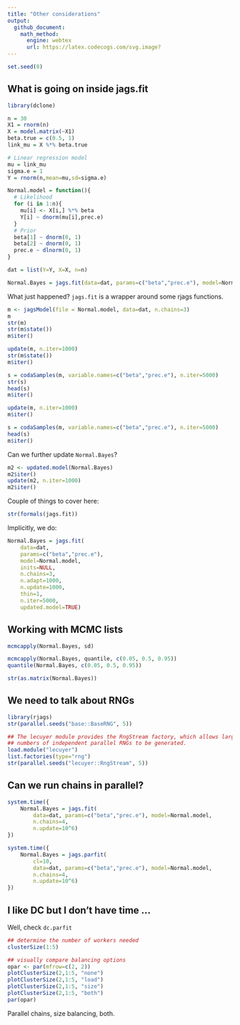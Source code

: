 ```yaml
---
title: "Other considerations"
output:
  github_document:
    math_method:
      engine: webtex
      url: https://latex.codecogs.com/svg.image?
---
```


```r
set.seed(0)
```

## What is going on inside jags.fit

```r
library(dclone)

n = 30
X1 = rnorm(n)
X = model.matrix(~X1)
beta.true = c(0.5, 1)
link_mu = X %*% beta.true

# Linear regression model
mu = link_mu
sigma.e = 1
Y = rnorm(n,mean=mu,sd=sigma.e)

Normal.model = function(){
  # Likelihood 
  for (i in 1:n){
    mu[i] <- X[i,] %*% beta
    Y[i] ~ dnorm(mu[i],prec.e)
  }
  # Prior
  beta[1] ~ dnorm(0, 1)
  beta[2] ~ dnorm(0, 1)
  prec.e ~ dlnorm(0, 1)
}

dat = list(Y=Y, X=X, n=n)

Normal.Bayes = jags.fit(data=dat, params=c("beta","prec.e"), model=Normal.model)
```

What just happened? `jags.fit` is a wrapper around some rjags functions.

```r
m <- jagsModel(file = Normal.model, data=dat, n.chains=3)
m
str(m)
str(m$state())
m$iter()

update(m, n.iter=1000)
str(m$state())
m$iter()

s = codaSamples(m, variable.names=c("beta","prec.e"), n.iter=5000)
str(s)
head(s)
m$iter()

update(m, n.iter=1000)
m$iter()

s = codaSamples(m, variable.names=c("beta","prec.e"), n.iter=5000)
head(s)
m$iter()
```

Can we further update `Normal.Bayes`?

```r
m2 <- updated.model(Normal.Bayes)
m2$iter()
update(m2, n.iter=1000)
m2$iter()
```

Couple of things to cover here:

```r
str(formals(jags.fit))
```

Implicitly, we do:

```r
Normal.Bayes = jags.fit(
    data=dat, 
    params=c("beta","prec.e"),
    model=Normal.model,
    inits=NULL,
    n.chains=3,
    n.adapt=1000,
    n.update=1000,
    thin=1,
    n.iter=5000,
    updated.model=TRUE)
```

## Working with MCMC lists

```r
mcmcapply(Normal.Bayes, sd)

mcmcapply(Normal.Bayes, quantile, c(0.05, 0.5, 0.95))
quantile(Normal.Bayes, c(0.05, 0.5, 0.95))

str(as.matrix(Normal.Bayes))
```

## We need to talk about RNGs

```r
library(rjags)
str(parallel.seeds("base::BaseRNG", 5))

## The lecuyer module provides the RngStream factory, which allows large
## numbers of independent parallel RNGs to be generated. 
load.module("lecuyer")
list.factories(type="rng")
str(parallel.seeds("lecuyer::RngStream", 5))
```

## Can we run chains in parallel?

```r
system.time({
    Normal.Bayes = jags.fit(
        data=dat, params=c("beta","prec.e"), model=Normal.model,
        n.chains=4,
        n.update=10^6)
})

system.time({
    Normal.Bayes = jags.parfit(
        cl=10,
        data=dat, params=c("beta","prec.e"), model=Normal.model,
        n.chains=4,
        n.update=10^6)
})
```

## I like DC but I don't have time ...

Well, check `dc.parfit`

```r
## determine the number of workers needed
clusterSize(1:5)

## visually compare balancing options
opar <- par(mfrow=c(2, 2))
plotClusterSize(2,1:5, "none")
plotClusterSize(2,1:5, "load")
plotClusterSize(2,1:5, "size")
plotClusterSize(2,1:5, "both")
par(opar)
```

Parallel chains, size balancing, both.
